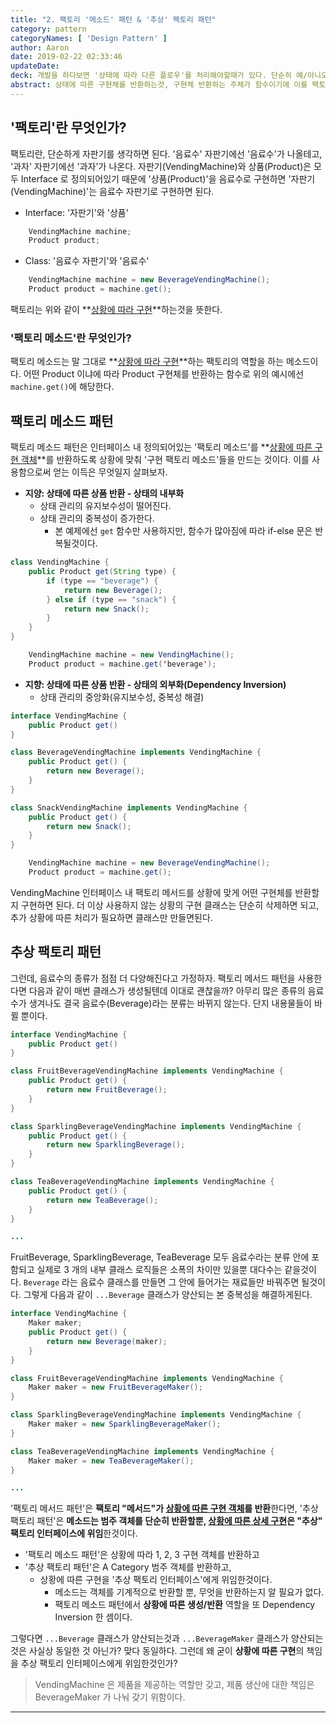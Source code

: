 ```yaml
---
title: "2. 팩토리 '메소드' 패턴 & '추상' 팩토리 패턴"
category: pattern
categoryNames: [ 'Design Pattern' ]
author: Aaron
date: 2019-02-22 02:33:46
updateDate: 
deck: 개발을 하다보면 '상태에 따라 다른 플로우'를 처리해야할때가 있다. 단순히 예/아니오 같은 단일 상태라면 if 문을 사용하도록, 다중 상태라면 if-else 혹은 switch 를 사용하면 된다. 하지만 '다른 플로우'에 해당하는 로직이 복잡하다면, if-else 사이에 100줄이 넘는 코드가 들어가게 된다. 과연 재사용성이 높다고 할 수 있는가? 코드를 읽기 난해할뿐 아니라 100줄 사이에 반복되는 로직도 분명히 있을것이다. '다른 로직'과 '공통 로직'을 나누고 '다른 로직'에 해당하는 부분은 상태에 따라 다른 구현체를 반환하거나, 구현체를 만들어주는것에 해당하는 패턴이 필요하다.
abstract: 상태에 따른 구현체를 반환하는것, 구현체 반환하는 주체가 함수이기에 이를 팩토리 메소드라 부르며 해당 패턴을 '팩토리 메소드 패턴'이라고 부른다. 팩토리 메소드에게 '팩토리'를 뺏어서 메소드는 그냥 단순 구현체를 반환하도록, 상황에 따른 구현은 추상 팩토리 인터페이스에게 위임한것이 '추상 팩토리 패턴'이라고 부른다. 상황에 따른 구현(팩토리)을 메소드가 하면 팩토리 "메소드" 패턴, 인터페이스가 하면 "추상" 팩토리 패턴인것이다.
---
```


## '팩토리'란 무엇인가?

팩토리란, 단순하게 자판기를 생각하면 된다. '음료수' 자판기에선 '음료수'가 나올테고, '과자' 자판기에선 '과자'가 나온다. 자판기(VendingMachine)와 상품(Product)은 모두 Interface 로 정의되어있기 때문에 '상품(Product)'을 음료수로 구현하면 '자판기(VendingMachine)'는 음료수 자판기로 구현하면 된다.

- Interface: '자판기'와 '상품'
``` Java
	VendingMachine machine;
    Product product;
```

- Class: '음료수 자판기'와 '음료수'
``` Java
	VendingMachine machine = new BeverageVendingMachine();
    Product product = machine.get();
```

팩토리는 위와 같이 **<u>상황에 따라 구현</u>**하는것을 뜻한다.

### '팩토리 메소드'란 무엇인가?

팩토리 메소드는 말 그대로 **<u>상황에 따라 구현</u>**하는 팩토리의 역할을 하는 메소드이다. 어떤 Product 이냐에 따라 Product 구현체를 반환하는 함수로 위의 예시에선 `machine.get()`에 해당한다.

## 팩토리 메소드 패턴

팩토리 메소드 패턴은 인터페이스 내 정의되어있는 '팩토리 메소드'를 **<u>상황에 따른 구현 객체</u>**를 반환하도록 상황에 맞춰 '구현 팩토리 메소드'들을 만드는 것이다. 이를 사용함으로써 얻는 이득은 무엇일지 살펴보자.

- **지양: 상태에 따른 상품 반환 - 상태의 내부화**
	- 상태 관리의 유지보수성이 떨어진다.
	- 상태 관리의 중복성이 증가한다.
		- 본 예제에선 `get` 함수만 사용하지만, 함수가 많아짐에 따라 if-else 문은 반복될것이다.
``` Java
class VendingMachine {
	public Product get(String type) {
		if (type == "beverage") {
			return new Beverage();
		} else if (type == "snack") {
			return new Snack();
		}
	}
}
```

``` Java
	VendingMachine machine = new VendingMachine();
	Product product = machine.get('beverage');
```

- **지향: 상태에 따른 상품 반환 - 상태의 외부화(Dependency Inversion)**
	- 상태 관리의 중앙화(유지보수성, 중복성 해결)
``` Java
interface VendingMachine {
	public Product get()
}

class BeverageVendingMachine implements VendingMachine {
	public Product get() {
		return new Beverage();
	}
}

class SnackVendingMachine implements VendingMachine {
	public Product get() {
		return new Snack();
	}
}
```

``` Java
	VendingMachine machine = new BeverageVendingMachine();
    Product product = machine.get();
```

VendingMachine 인터페이스 내 팩토리 메서드를 상황에 맞게 어떤 구현체를 반환할지 구현하면 된다. 더 이상 사용하지 않는 상황의 구현 클래스는 단순히 삭제하면 되고, 추가 상황에 따른 처리가 필요하면 클래스만 만들면된다.

## 추상 팩토리 패턴

그런데, 음료수의 종류가 점점 더 다양해진다고 가정하자. 팩토리 메서드 패턴을 사용한다면 다음과 같이 매번 클래스가 생성될텐데 이대로 괜찮을까? 아무리 많은 종류의 음료수가 생겨나도 결국 음료수(Beverage)라는 분류는 바뀌지 않는다. 단지 내용물들이 바뀔 뿐이다.

``` Java
interface VendingMachine {
	public Product get()
}

class FruitBeverageVendingMachine implements VendingMachine {
	public Product get() {
		return new FruitBeverage();
	}
}

class SparklingBeverageVendingMachine implements VendingMachine {
	public Product get() {
		return new SparklingBeverage();
	}
}

class TeaBeverageVendingMachine implements VendingMachine {
	public Product get() {
		return new TeaBeverage();
	}
}

...
```

FruitBeverage, SparklingBeverage, TeaBeverage 모두 음료수라는 분류 안에 포함되고 실제로 3 개의 내부 클래스 로직들은 소폭의 차이만 있을뿐 대다수는 같을것이다. `Beverage` 라는 음료수 클래스를 만들면 그 안에 들어가는 재료들만 바꿔주면 될것이다. 그렇게 다음과 같이 `...Beverage` 클래스가 양산되는 본 중복성을 해결하게된다.

``` Java
interface VendingMachine {
	Maker maker;
	public Product get() {
		return new Beverage(maker);
	}
}

class FruitBeverageVendingMachine implements VendingMachine {
	Maker maker = new FruitBeverageMaker();
}

class SparklingBeverageVendingMachine implements VendingMachine {
	Maker maker = new SparklingBeverageMaker();
}

class TeaBeverageVendingMachine implements VendingMachine {
	Maker maker = new TeaBeverageMaker();
}

...
```

'팩토리 메서드 패턴'은 **팩토리 "메서드"가 <u>상황에 따른 구현 객체</u>를 반환**한다면, '추상 팩토리 패턴'은 **메소드는 범주 객체를 단순히 반환할뿐, <u>상황에 따른 상세 구현</u>은 "추상" 팩토리 인터페이스에 위임**한것이다.

- '팩토리 메소드 패턴'은 상황에 따라 1, 2, 3 구현 객체를 반환하고
- '추상 팩토리 패턴'은 A Category 범주 객체를 반환하고,
	- 상황에 따른 구현을 '추상 팩토리 인터페이스'에게 위임한것이다.
		- 메소드는 객체를 기계적으로 반환할 뿐, 무엇을 반환하는지 알 필요가 없다.
		- 팩토리 메소드 패턴에서 **상황에 따른 생성/반환** 역할을 또 Dependency Inversion 한 셈이다.

그렇다면 `...Beverage` 클래스가 양산되는것과 `...BeverageMaker` 클래스가 양산되는것은 사실상 동일한 것 아닌가? 맞다 동일하다. 그런데 왜 굳이 **상황에 따른 구현**의 책임을 추상 팩토리 인터페이스에게 위임한것인가? 

> VendingMachine 은 제품을 제공하는 역할만 갖고, 제품 생산에 대한 책임은 BeverageMaker 가 나눠 갖기 위함이다.

---
